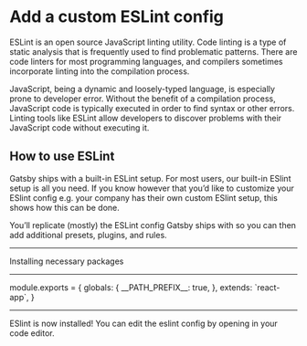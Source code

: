 # Add a custom ESLint config

ESLint is an open source JavaScript linting utility. Code linting is a type of
static analysis that is frequently used to find problematic patterns. There are
code linters for most programming languages, and compilers sometimes
incorporate linting into the compilation process.

JavaScript, being a dynamic and loosely-typed language, is especially prone to
developer error. Without the benefit of a compilation process, JavaScript code
is typically executed in order to find syntax or other errors. Linting tools
like ESLint allow developers to discover problems with their JavaScript code
without executing it.

## How to use ESLint

Gatsby ships with a built-in ESLint setup. For most users,
our built-in ESlint setup is all you need. If you know however that you’d like
to customize your ESlint config e.g. your company has their own custom ESlint
setup, this shows how this can be done.

You’ll replicate (mostly) the ESLint config Gatsby ships with so you can then
add additional presets, plugins, and rules.

---

Installing necessary packages

<NPMPackage name="eslint-config-react-app" dev={true} />

---

<File path=".eslintrc.js">
module.exports = {
  globals: {
    __PATH_PREFIX__: true,
  },
  extends: `react-app`,
}
</File>

---

ESlint is now installed! You can edit the eslint config by opening
<CodeEditLink to=".eslintrc.js" /> in your code editor.
